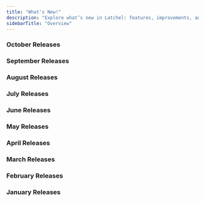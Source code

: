 ```yaml
---
title: "What's New!"
description: "Explore what’s new in Latchel: features, improvements, and bug fixes."
sidebarTitle: "Overview"
---
```


### **October Releases**

<CardGroup cols={2}>
  <Card title="October 6, 2025" icon="newspaper" iconType="duotone" color="#ff9b8a" horizontal href="/s/topic/0TO5e000000h9wsGAA/October-6-release">
    
  </Card>
</CardGroup>

### **September Releases**

<CardGroup cols={2}>
  <Card title="September 22, 2025" icon="newspaper" iconType="duotone" color="#ff9b8a" horizontal href="/s/topic/0TO5e000000h9wsGAA/Sept-22-release">
    
  </Card>
  <Card title="September 8, 2025" icon="newspaper" iconType="duotone" horizontal href="/s/topic/0TO5e000000h9wsGAA/Sept-8-release">
    
  </Card>
</CardGroup>

### **August Releases**

<CardGroup cols={2}>
  <Card title="August 25, 2025" icon="newspaper" iconType="duotone" horizontal href="/s/topic/0TO5e000000h9wsGAA/August-25-release">
    
  </Card>
  <Card title="August 11, 2025" icon="newspaper" iconType="duotone" color="#ff9b8a" horizontal href="/s/topic/0TO5e000000h9wsGAA/August-11-release">
    
  </Card>
</CardGroup>

### **July Releases**

<CardGroup cols={2}>
  <Card title="July 28, 2025" icon="newspaper" iconType="duotone" horizontal href="/s/topic/0TO5e000000h9wsGAA/July-28-release">
    
  </Card>
  <Card title="July 14, 2025" icon="newspaper" iconType="duotone" horizontal href="/s/topic/0TO5e000000h9wsGAA/July-14-release">
    
  </Card>
</CardGroup>

### **June Releases**

<CardGroup cols={2}>
  <Card title="June 30, 2025" icon="newspaper" iconType="duotone" horizontal href="/s/topic/0TO5e000000h9wsGAA/June-30-release">
    
  </Card>
  <Card title="June 16, 2025" icon="newspaper" iconType="duotone" color="#ff9b8a" horizontal href="/s/topic/0TO5e000000h9wsGAA/June-16-release">
    
  </Card>
</CardGroup>

<CardGroup cols={2}>
  <Card title="June 2, 2025" icon="newspaper" iconType="duotone" color="#ff9b8a" horizontal href="/s/topic/0TO5e000000h9wsGAA/June-2-release">
    
  </Card>
</CardGroup>

### **May Releases**

<CardGroup cols={2}>
  <Card title="May 19, 2025" icon="newspaper" iconType="duotone" horizontal href="/s/topic/0TO5e000000h9wsGAA/May-19-release">
    
  </Card>
  <Card title="May 5, 2025" icon="newspaper" iconType="duotone" horizontal href="/s/topic/0TO5e000000h9wsGAA/May-5-release">
    
  </Card>
</CardGroup>

### **April Releases**

<CardGroup cols={2}>
  <Card title="April 21, 2025" icon="newspaper" iconType="duotone" horizontal href="/s/topic/0TO5e000000h9wsGAA/April-21-release">
    
  </Card>
  <Card title="April 7, 2025" icon="newspaper" iconType="duotone" horizontal href="/s/topic/0TO5e000000h9wsGAA/April-7-release">
    
  </Card>
</CardGroup>

### **March Releases**

<CardGroup cols={2}>
  <Card title="March 24, 2025" icon="newspaper" iconType="duotone" color="#ff9b8a" horizontal href="/s/topic/0TO5e000000h9wsGAA/March-24-release">
    
  </Card>
  <Card title="March 10, 2025" icon="newspaper" iconType="duotone" horizontal href="/s/topic/0TO5e000000h9wsGAA/March-10-release">
    
  </Card>
</CardGroup>

### **February Releases**

<CardGroup cols={2}>
  <Card title="February 24, 2025" icon="newspaper" iconType="duotone" color="#ff9b8a" horizontal href="/s/topic/0TO5e000000h9wsGAA/February-24-release">
    
  </Card>
  <Card title="February 10, 2025" icon="newspaper" iconType="duotone" horizontal href="/s/topic/0TO5e000000h9wsGAA/February-10-release">
    
  </Card>
</CardGroup>

### **January Releases**

<CardGroup cols={2}>
  <Card title="January 27, 2025" icon="newspaper" iconType="duotone" color="#ff9b8a" horizontal href="/s/topic/0TO5e000000h9wsGAA/January-27-release">
    
  </Card>
</CardGroup>